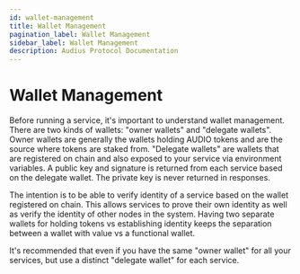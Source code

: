 ```yaml
---
id: wallet-management
title: Wallet Management
pagination_label: Wallet Management
sidebar_label: Wallet Management
description: Audius Protocol Documentation
---
```


# Wallet Management

Before running a service, it's important to understand wallet management. There are two kinds of
wallets: "owner wallets" and "delegate wallets". Owner wallets are generally the wallets holding
AUDIO tokens and are the source where tokens are staked from. "Delegate wallets" are wallets that
are registered on chain and also exposed to your service via environment variables. A public key and
signature is returned from each service based on the delegate wallet. The private key is never
returned in responses.

The intention is to be able to verify identity of a service based on the wallet registered on chain.
This allows services to prove their own identity as well as verify the identity of other nodes in
the system. Having two separate wallets for holding tokens vs establishing identity keeps the
separation between a wallet with value vs a functional wallet.

It's recommended that even if you have the same "owner wallet" for all your services, but use a
distinct "delegate wallet" for each service.
